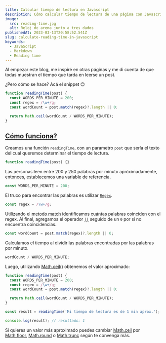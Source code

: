 ```yaml
---
title: Calcular tiempo de lectura en Javascript
description: Cómo calcular tiempo de lectura de una página con Javascript sin utilizar dependencias
image:
  src: reading-time.jpg
  alt: Reloj de arena junto a tres dados
publishedAt: 2023-03-13T20:58:52.541Z
slug: calculate-reading-time-in-javascript
keywords:
  - JavaScript
  - Markdown
  - Reading time
---
```



<Picture src={frontmatter.image.src} alt={frontmatter.image.alt} />

Al empezar este blog, me inspiré en otras páginas y me di cuenta de que todas muestran el tiempo que tarda en leerse un post.

¿Pero cómo se hace? Acá el snippet 😉

```js
function readingTime(post) {
  const WORDS_PER_MINUTE = 200;
  const regex = /\w+/g;
  const wordCount = post.match(regex)?.length || 0;

  return Math.ceil(wordCount / WORDS_PER_MINUTE);
}
```

## [Cómo funciona?](#cómo-funciona)

Creamos una función `readingTime`, con un parametro `post` que sería el texto del cual queremos determinar el tiempo de lectura.

```js
function readingTime(post) {}
```

Las personas leen entre 200 y 250 palabras por minuto apróximadamente, entonces, establecemos una variable de referencia.

```js
const WORDS_PER_MINUTE = 200;
```

El truco para encontrar las palabras es utilizar [`Regex`](https://developer.mozilla.org/en-US/docs/Web/JavaScript/Guide/Regular_Expressions).

```js
const regex = /\w+/g;
```

Utilizando el [metodo match](https://developer.mozilla.org/en-US/docs/Web/JavaScript/Reference/Global_Objects/String/match) identificamos cuántas palabras coinciden con el regex. Al final, agregamos el operador [`||`](https://developer.mozilla.org/en-US/docs/Web/JavaScript/Reference/Operators/Logical_OR_assignment) seguido de un `0` por si no encuentra coincidencias.

```js
const wordCount = post.match(regex)?.length || 0;
```

Calculamos el tiempo al dividir las palabras encontradas por las palabras por minuto.

```js
wordCount / WORDS_PER_MINUTE;
```

Luego, utilizando [Math.ceil()](https://developer.mozilla.org/en-US/docs/Web/JavaScript/Reference/Global_Objects/Math/ceil) obtenemos el valor aproximado:

```js
function readingTime(post) {
  const WORDS_PER_MINUTE = 200;
  const regex = /\w+/g;
  const wordCount = post.match(regex)?.length || 0;

  return Math.ceil(wordCount / WORDS_PER_MINUTE);
}

const result = readingTime('Mi tiempo de lectura es de 1 min aprox.');

console.log(result); // resultado: 1
```

Si quieres un valor más aproximado puedes cambiar [Math.ceil](https://developer.mozilla.org/en-US/docs/Web/JavaScript/Reference/Global_Objects/Math/ceil) por [Math.floor](https://developer.mozilla.org/en-US/docs/Web/JavaScript/Reference/Global_Objects/Math/floor), [Math.round](https://developer.mozilla.org/en-US/docs/Web/JavaScript/Reference/Global_Objects/Math/round) o [Math.trunc](https://developer.mozilla.org/en-US/docs/Web/JavaScript/Reference/Global_Objects/Math/trunc) según te convenga más.

